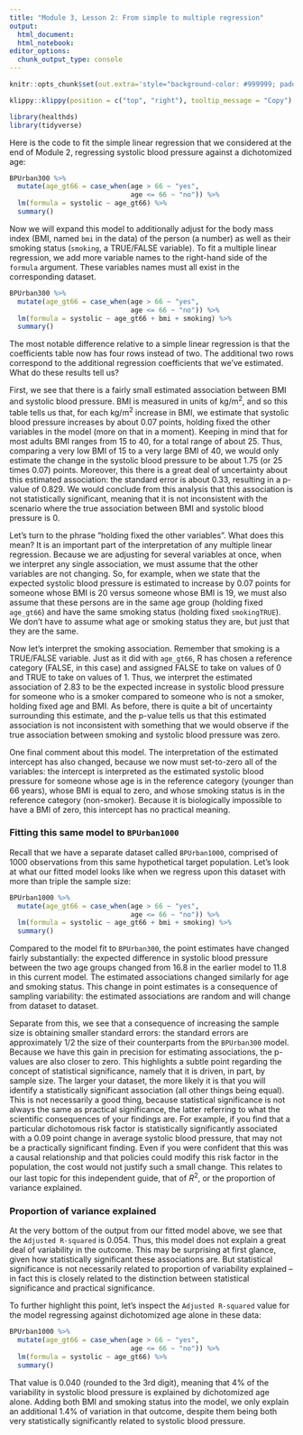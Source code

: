 ```yaml
---
title: "Module 3, Lesson 2: From simple to multiple regression"
output: 
  html_document:
  html_notebook:
editor_options: 
  chunk_output_type: console
---
```


```r
knitr::opts_chunk$set(out.extra='style="background-color: #999999; padding:7px; display: inline-block;"')
```


```r
klippy::klippy(position = c("top", "right"), tooltip_message = "Copy")
```

```r
library(healthds)
library(tidyverse)
```

Here is the code to fit the simple linear regression that we considered at the
end of Module 2, regressing systolic blood pressure against a dichotomized age:

```r
BPUrban300 %>% 
  mutate(age_gt66 = case_when(age > 66 ~ "yes", 
                              age <= 66 ~ "no")) %>%
  lm(formula = systolic ~ age_gt66) %>%
  summary()
```

Now we will expand this model to additionally adjust for the body mass index (BMI, 
named `bmi` in the data) of the person (a number) as well as their smoking status (`smoking`, a TRUE/FALSE variable). To fit a multiple linear regression, we add more variable names to the right-hand
side of the `formula` argument. These variables names must all exist in the corresponding
dataset. 

```r
BPUrban300 %>% 
  mutate(age_gt66 = case_when(age > 66 ~ "yes", 
                              age <= 66 ~ "no")) %>%
  lm(formula = systolic ~ age_gt66 + bmi + smoking) %>%
  summary()
```

The most notable difference relative to a simple linear regression is that the
coefficients table now has four rows instead of two. The additional two rows
correspond to the additional regression coefficients that we've estimated. What
do these results tell us?

First, we see that there is a fairly small estimated association between BMI and
systolic blood pressure. BMI is measured in units of kg/m$^2$, and so this table
tells us that, for each kg/m$^2$ increase in BMI, we estimate that systolic
blood pressure increases by about 0.07 points, holding fixed the other variables
in the model (more on that in a moment). Keeping in mind that for most adults
BMI ranges from 15 to 40, for a total range of about 25. Thus, comparing a very
low BMI of 15 to a very large BMI of 40, we would only estimate the change in
the systolic blood pressure to be about 1.75 (or 25 times 0.07) points.
Moreover, this there is a great deal of uncertainty about this estimated
association: the standard error is about 0.33, resulting in a p-value of 0.829.
We would conclude from this analysis that this association is not statistically
significant, meaning that it is not inconsistent with the scenario where the
true association between BMI and systolic blood pressure is 0.

Let's turn to the phrase "holding fixed the other variables". What does this mean?
It is an important part of the interpretation of any multiple linear regression. 
Because we are adjusting for several variables at once, when we interpret any 
single association, we must assume that the other variables are not changing. 
So, for example, when we state that the expected systolic blood pressure is estimated
to increase by 0.07 points for someone whose BMI is 20 versus someone whose BMI is 19, 
we must also assume that these persons are in the same age group (holding fixed `age_gt66`)
and have the same smoking status (holding fixed `smokingTRUE`). We don't have to 
assume what age or smoking status they are, but just that they are the same. 

Now let's interpret the smoking association. Remember that smoking is a TRUE/FALSE
variable. Just as it did with `age_gt66`, R has chosen a reference category (FALSE, 
in this case) and assigned FALSE to take on values of 0 and TRUE to take on values
of 1. Thus, we interpret the estimated association of 2.83 to be the expected
increase in systolic blood pressure for someone who is a smoker compared to someone
who is not a smoker, holding fixed age and BMI. As before, there is quite a bit
of uncertainty surrounding this estimate, and the p-value tells us that this
estimated association is not inconsistent with something that we would observe
if the true association between smoking and systolic blood pressure was zero. 

One final comment about this model. The interpretation of the estimated
intercept has also changed, because we now must set-to-zero all of the
variables: the intercept is interpreted as the estimated systolic blood pressure
for someone whose age is in the reference category (younger than 66 years),
whose BMI is equal to zero, and whose smoking status is in the reference
category (non-smoker). Because it is biologically impossible to have a BMI of
zero, this intercept has no practical meaning.

### Fitting this same model to `BPUrban1000`

Recall that we have a separate dataset called `BPUrban1000`, comprised of 1000 observations from this same hypothetical target population. Let's look at what
our fitted model looks like when we regress upon this dataset with more than
triple the sample size:

```r
BPUrban1000 %>% 
  mutate(age_gt66 = case_when(age > 66 ~ "yes", 
                              age <= 66 ~ "no")) %>%
  lm(formula = systolic ~ age_gt66 + bmi + smoking) %>%
  summary()
```

Compared to the model fit to `BPUrban300`, the point estimates have changed
fairly substantially: the expected difference in systolic blood pressure between
the two age groups changed from 16.8 in the earlier model to 11.8 in this current
model. The estimated associations changed similarly for age and smoking status.
This change in point estimates is a consequence of sampling variability: the
estimated associations are random and will change from dataset to dataset.

Separate from this, we see that a consequence of increasing the sample size is
obtaining smaller standard errors: the standard errors are approximately 1/2 the
size of their counterparts from the `BPUrban300` model. Because we have this
gain in precision for estimating associations, the p-values are also closer to
zero. This highlights a subtle point regarding the concept of statistical
significance, namely that it is driven, in part, by sample size. The larger your
dataset, the more likely it is that you will identify a statistically
significant association (all other things being equal). This is not necessarily
a good thing, because statistical significance is not always the same as
practical significance, the latter referring to what the scientific consequences
of your findings are. For example, if you find that a particular dichotomous
risk factor is statistically significantly associated with a 0.09 point
change in average systolic blood pressure, that may not be a practically
significant finding. Even if you were confident that this was a causal relationship and
that policies could modify this risk factor in the population, the cost would
not justify such a small change. This relates to our last topic for this
independent guide, that of $R^2$, or the proportion of variance explained.

### Proportion of variance explained

At the very bottom of the output from our fitted model above, we see that 
the `Adjusted R-squared` is 0.054. Thus, this model does not explain 
a great deal of variability in the outcome. This may be surprising at first glance, 
given how statistically significant these associations are. But statistical significance
is not necessarily related to proportion of variability explained -- in fact this
is closely related to the distinction between statistical significance and practical
significance. 

To further highlight this point, let's inspect the `Adjusted R-squared` value for
the model regressing against dichotomized age alone in these data:

```r
BPUrban1000 %>% 
  mutate(age_gt66 = case_when(age > 66 ~ "yes", 
                              age <= 66 ~ "no")) %>%
  lm(formula = systolic ~ age_gt66) %>%
  summary()
```

That value is 0.040 (rounded to the 3rd digit), meaning that 4% of the variability in systolic blood pressure
is explained by dichotomized age alone. Adding both BMI and smoking status into
the model, we only explain an additional 1.4% of variation in that outcome, despite
them being both very statistically significantly related to systolic blood pressure. 
